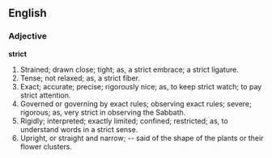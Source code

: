 ==English==

===Adjective===

'''strict'''

#Strained; drawn close; tight; as, a strict embrace; a strict ligature.
#Tense; not relaxed; as, a strict fiber.
#Exact; accurate; precise; rigorously nice; as, to keep strict watch; to pay strict attention.
#Governed or governing by exact rules; observing exact rules; severe; rigorous; as, very strict in observing the Sabbath.
#Rigidly; interpreted; exactly limited; confined; restricted; as, to understand words in a strict sense.
#Upright, or straight and narrow; -- said of the shape of the plants or their flower clusters.